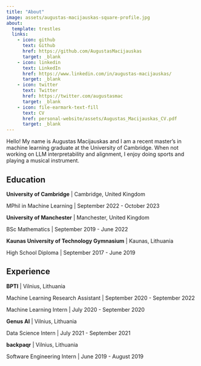 ```yaml
---
title: "About"
image: assets/augustas-macijauskas-square-profile.jpg
about:
  template: trestles
  links:
    - icon: github
      text: Github
      href: https://github.com/AugustasMacijauskas
      target: _blank
    - icon: linkedin
      text: LinkedIn
      href: https://www.linkedin.com/in/augustas-macijauskas/
      target: _blank
    - icon: twitter
      text: Twitter
      href: https://twitter.com/augustasmac
      target: _blank
    - icon: file-earmark-text-fill
      text: CV
      href: personal-website/assets/Augustas_Macijauskas_CV.pdf
      target: _blank
---
```


Hello! My name is Augustas Macijauskas and I am a recent master's in machine learning graduate at the University of Cambridge. When not working on LLM interpretability and alignment, I enjoy doing sports and playing a musical instrument.


## Education

**University of Cambridge** | Cambridge, United Kingdom

MPhil in Machine Learning | September 2022 - October 2023

**University of Manchester** | Manchester, United Kingdom

BSc Mathematics | September 2019 - June 2022

**Kaunas University of Technology Gymnasium** | Kaunas, Lithuania

High School Diploma | September 2017 - June 2019


## Experience

**BPTI** | Vilnius, Lithuania

Machine Learning Research Assistant | September 2020 - September 2022

Machine Learning Intern | July 2020 - September 2020

**Genus AI** | Vilnius, Lithuania

Data Science Intern | July 2021 - September 2021

**backpaqr** |  Vilnius, Lithuania

Software Engineering Intern | June 2019 - August 2019

